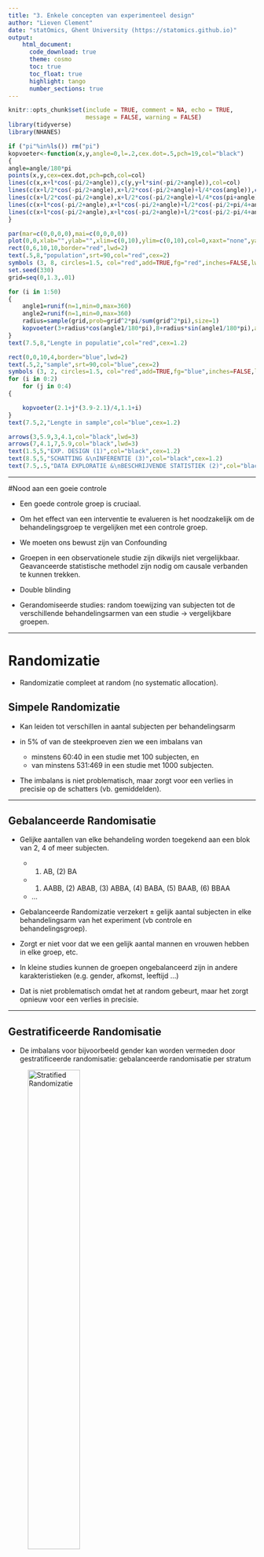 ```yaml
---
title: "3. Enkele concepten van experimenteel design"
author: "Lieven Clement"
date: "statOmics, Ghent University (https://statomics.github.io)"
output:
    html_document:
      code_download: true
      theme: cosmo
      toc: true
      toc_float: true
      highlight: tango
      number_sections: true
---
```


```r
knitr::opts_chunk$set(include = TRUE, comment = NA, echo = TRUE,
                      message = FALSE, warning = FALSE)
library(tidyverse)
library(NHANES)
```

```r
if ("pi"%in%ls()) rm("pi")
kopvoeter<-function(x,y,angle=0,l=.2,cex.dot=.5,pch=19,col="black")
{
angle=angle/180*pi
points(x,y,cex=cex.dot,pch=pch,col=col)
lines(c(x,x+l*cos(-pi/2+angle)),c(y,y+l*sin(-pi/2+angle)),col=col)
lines(c(x+l/2*cos(-pi/2+angle),x+l/2*cos(-pi/2+angle)+l/4*cos(angle)),c(y+l/2*sin(-pi/2+angle),y+l/2*sin(-pi/2+angle)+l/4*sin(angle)),col=col)
lines(c(x+l/2*cos(-pi/2+angle),x+l/2*cos(-pi/2+angle)+l/4*cos(pi+angle)),c(y+l/2*sin(-pi/2+angle),y+l/2*sin(-pi/2+angle)+l/4*sin(pi+angle)),col=col)
lines(c(x+l*cos(-pi/2+angle),x+l*cos(-pi/2+angle)+l/2*cos(-pi/2+pi/4+angle)),c(y+l*sin(-pi/2+angle),y+l*sin(-pi/2+angle)+l/2*sin(-pi/2+pi/4+angle)),col=col)
lines(c(x+l*cos(-pi/2+angle),x+l*cos(-pi/2+angle)+l/2*cos(-pi/2-pi/4+angle)),c(y+l*sin(-pi/2+angle),y+l*sin(-pi/2+angle)+l/2*sin(-pi/2-pi/4+angle)),col=col)
}

par(mar=c(0,0,0,0),mai=c(0,0,0,0))
plot(0,0,xlab="",ylab="",xlim=c(0,10),ylim=c(0,10),col=0,xaxt="none",yaxt="none",axes=FALSE)
rect(0,6,10,10,border="red",lwd=2)
text(.5,8,"population",srt=90,col="red",cex=2)
symbols (3, 8, circles=1.5, col="red",add=TRUE,fg="red",inches=FALSE,lwd=2)
set.seed(330)
grid=seq(0,1.3,.01)

for (i in 1:50)
{
	angle1=runif(n=1,min=0,max=360)
	angle2=runif(n=1,min=0,max=360)
	radius=sample(grid,prob=grid^2*pi/sum(grid^2*pi),size=1)
	kopvoeter(3+radius*cos(angle1/180*pi),8+radius*sin(angle1/180*pi),angle=angle2)
}
text(7.5,8,"Lengte in populatie",col="red",cex=1.2)

rect(0,0,10,4,border="blue",lwd=2)
text(.5,2,"sample",srt=90,col="blue",cex=2)
symbols (3, 2, circles=1.5, col="red",add=TRUE,fg="blue",inches=FALSE,lwd=2)
for (i in 0:2)
	for (j in 0:4)
{

	kopvoeter(2.1+j*(3.9-2.1)/4,1.1+i)
}
text(7.5,2,"Lengte in sample",col="blue",cex=1.2)

arrows(3,5.9,3,4.1,col="black",lwd=3)
arrows(7,4.1,7,5.9,col="black",lwd=3)
text(1.5,5,"EXP. DESIGN (1)",col="black",cex=1.2)
text(8.5,5,"SCHATTING &\nINFERENTIE (3)",col="black",cex=1.2)
text(7.5,.5,"DATA EXPLORATIE &\nBESCHRIJVENDE STATISTIEK (2)",col="black",cex=1.2)
```

---

#Nood aan een goeie controle

- Een goede controle groep is cruciaal.

- Om het effect van een interventie te evalueren is het noodzakelijk om de behandelingsgroep te vergelijken met een controle groep.

- We moeten ons bewust zijn van Confounding

- Groepen in een observationele studie zijn dikwijls niet vergelijkbaar. Geavanceerde statistische methodel zijn nodig om causale verbanden te kunnen trekken.

- Double blinding

- Gerandomiseerde studies: random toewijzing van subjecten tot de verschillende behandelingsarmen van een studie $\rightarrow$ vergelijkbare groepen.

---

# Randomizatie

- Randomizatie compleet at random (no systematic allocation).

## Simpele Randomizatie

- Kan leiden tot verschillen in aantal subjecten per  behandelingsarm

- in 5% of van de steekproeven zien we een imbalans van
    - minstens 60:40 in een studie met 100 subjecten, en
    - van minstens 531:469 in een studie met 1000 subjecten.

- The imbalans is niet problematisch, maar zorgt voor een verlies in precisie op de schatters (vb. gemiddelden).

---

## Gebalanceerde Randomisatie

- Gelijke aantallen van elke behandeling worden toegekend aan een blok van 2, 4 of meer subjecten.
    - (1) AB, (2) BA
    - (1) AABB, (2) ABAB, (3) ABBA, (4) BABA, (5) BAAB, (6) BBAA
    - ...

- Gebalanceerde Randomizatie verzekert $\pm$ gelijk aantal subjecten in elke behandelingsarm van het experiment (vb controle en behandelingsgroep).

- Zorgt er niet voor dat we een gelijk aantal mannen en vrouwen hebben in elke groep, etc.  

- In kleine studies kunnen de groepen ongebalanceerd zijn in andere karakteristieken (e.g. gender, afkomst, leeftijd ...)

- Dat is niet problematisch omdat het at random gebeurt, maar het zorgt opnieuw voor een verlies in precisie.

---

## **Gestratificeerde Randomisatie**

- De imbalans voor bijvoorbeeld gender kan worden vermeden door gestratificeerde randomisatie: gebalanceerde randomisatie per stratum

![Stratified Randomizatie](https://github.com/statOmics/sbc20/raw/master/theory/figures/stratification.png){ width=50% }

---

# Blok Designs

##Gene expression example

- dm: diabetic medium, nd: non diabetic medium, co: control
- 4 bio-repeats, 2 technische repeats/biorep
![](https://github.com/statOmics/sbc20/raw/master/theory/figures/qpcrBadDesign1.png){ width=100% }

- dm: diabetic medium, nd: non diabetic medium, co: control
- 4 bio-reps, 2 techreps/biorep, 2 plates A & B
- Treatment and plate almost entirely confounded

![](https://github.com/statOmics/sbc20/raw/master/theory/figures/qpcrBadDesign2.png){ width=100% }

## Nature methods: Points of significance - Blocking

![](https://www.nature.com/articles/nmeth.3005.pdf){ width=100% }


---

## Randomized complete block designs

- Experimentele designs waarbij experimentele subjecten eerst worden opgedeeld in blokken
- Vervolgens wordt elk niveau van de interventie binnen elk blok toepast en via randomisatie toegewezen.
- Dat kan b.v. d.m.v. gestratificeerde randomisatie: stratificatie volgens blokken
- Vaak wanneer uitkomst sterk varieert tussen subjecten zodat interventie-effect moeilijk op te pikken is
- Als gegevens veel minder variabel zijn per blok, laat randomiseren van de interventie per blok toe om  interventie-effect binnen blok te evalueren met veel minder ruis.
- Ook vaak gebruikt bij technische variabiliteit.
    - Vb grotere experimenten: meerdere celculturen nodig, niet alles kan tegelijk in lab, meerdere sequeneringsruns om genexpressie te meten
    - Fluctuaties in de labo-condities , tussen celculturen of van sequeneringsrun tot sequeneringsrun zorgen voor extra technische ruis.
    - Blokken (vb. tijdstippen, runs, celculturen) en behandelingen randomizeren binnen elk blok
    - opnieuw kan interventie-effecten met veel minder ruis worden geschat.

---

# Steekproef grootte

- De steekproefgrootte en het design zijn cruciaal

- Hoe groter de steekproef hoe meer precies de resultaten! Zie introductie


---

# [Home](https://gtpb.github.io/PSLS20/) {-}
